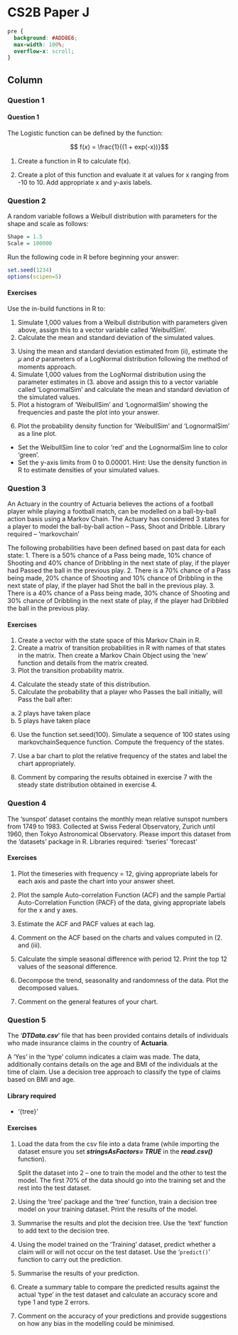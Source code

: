CS2B Paper J {data-navmenu="R for Risk Modelling and Survival Analysis"}
==============================================================

```css
pre {
  background: #ADD8E6;
  max-width: 100%;
  overflow-x: scroll;
}
```

Column  {.tabset}
--------------------------------


### Question 1
<h4> Question 1</h4>

The Logistic function can be defined by the function:

$$ f(𝑥) = \frac{1}{(1 + exp(-x))}$$

1. Create a function in R to calculate f(x). 

2.  Create a plot of this function and evaluate it at values for x ranging from -10 to 10. Add appropriate x and y-axis labels. 

### Question 2

A random variable follows a Weibull distribution with parameters for the shape and scale as 
follows:
```r
Shape = 1.5
Scale = 100000
```
Run the following code in R before beginning your answer:
```r
set.seed(1234)
options(scipen=5)
```
#### Exercises

Use the in-build functions in R to:



1. Simulate 1,000 values from a Weibull distribution with parameters given above, assign 
this to a vector variable called ‘WeibullSim’. 
2.  Calculate the mean and standard deviation of the simulated values. 
<p>
3.   Using the mean and standard deviation estimated from (ii), estimate the 𝜇 and 𝜎 parameters 
of a LogNormal distribution following the method of moments approach. 
4.   Simulate 1,000 values from the LogNormal distribution using the parameter estimates in 
(3.   above and assign this to a vector variable called ‘LognormalSim’ and calculate the 
mean and standard deviation of the simulated values. 
5.  Plot a histogram of ‘WeibullSim’ and ‘LognormalSim’ showing the frequencies and paste 
the plot into your answer. 
<p>
6.  Plot the probability density function for ‘WeibullSim’ and ‘LognormalSim’ as a line plot.
* Set the WeibullSim line to color ‘red’ and the LognormalSim line to color ‘green’.
* Set the y-axis limits from 0 to 0.00001.
Hint: Use the density function in R to estimate densities of your simulated values. 

### Question 3

An Actuary in the country of Actuaria believes the actions of a football player while playing 
a football match, can be modelled on a ball-by-ball action basis using a Markov Chain. The 
Actuary has considered 3 states for a player to model the ball-by-ball action – Pass, Shoot and 
Dribble.
Library required – ‘markovchain’

The following probabilities have been defined based on past data for each state:
1. There is a 50% chance of a Pass being made, 10% chance of Shooting and 40% chance of 
Dribbling in the next state of play, if the player had Passed the ball in the previous play.
2. There is a 70% chance of a Pass being made, 20% chance of Shooting and 10% chance of 
Dribbling in the next state of play, if the player had Shot the ball in the previous play.
3. There is a 40% chance of a Pass being made, 30% chance of Shooting and 30% chance of 
Dribbling in the next state of play, if the player had Dribbled the ball in the previous play.

#### Exercises
1. Create a vector with the state space of this Markov Chain in R. 
2.  Create a matrix of transition probabilities in R with names of that states in the matrix. Then 
create a Markov Chain Object using the ‘new’ function and details from the matrix created. 
3.   Plot the transition probability matrix. 
<p>
4.   Calculate the steady state of this distribution.
5.  Calculate the probability that a player who Passes the ball initially, will Pass the ball after:
a) 2 plays have taken place
b) 5 plays have taken place

6.  Use the function set.seed(100). Simulate a sequence of 100 states using 
markovchainSequence function. Compute the frequency of the states.

7. Use a bar chart to plot the relative frequency of the states and label the chart appropriately.

8. Comment by comparing the results obtained in exercise 7 with the steady state distribution 
obtained in exercise 4. 

### Question 4

The ‘sunspot’ dataset contains the monthly mean relative sunspot numbers from 1749 to 1983. 
Collected at Swiss Federal Observatory, Zurich until 1960, then Tokyo Astronomical 
Observatory. Please import this dataset from the ‘datasets’ package in R.
Libraries required:
‘tseries’
‘forecast’


#### Exercises 
1. Plot the timeseries with frequency = 12, giving appropriate labels for each axis and paste 
the chart into your answer sheet. 

2.  Plot the sample Auto-correlation Function (ACF) and the sample Partial Auto-Correlation 
Function (PACF) of the data, giving appropriate labels for the x and y axes. 

3.   Estimate the ACF and PACF values at each lag. 

4.   Comment on the ACF based on the charts and values computed in (2.  and (iii). 

5.  Calculate the simple seasonal difference with period 12. Print the top 12 values of the 
seasonal difference. 

6.  Decompose the trend, seasonality and randomness of the data. Plot the decomposed values.

7. Comment on the general features of your chart. 

### Question 5

The ‘***DTData.csv***’ file that has been provided contains details of individuals who made insurance claims in the country of **Actuaria**. 

A ‘Yes’ in the ‘type’ column indicates a claim was made. The data, additionally contains details on the age and BMI of the individuals at the time of claim. Use a decision tree approach to classify the type of claims based on BMI and 
age. 

#### Library required 
* ‘{tree}’

#### Exercises
1. Load the data from the csv file into a data frame (while importing the dataset ensure you 
set ***stringsAsFactors= TRUE*** in the ***read.csv()*** function). 
<p>
Split the dataset into 2 – one to train the model and the other to test the model. 
The first 70% of the data should go into the training set and the rest into the test dataset. 
<p>

2.  Using the ‘tree’ package and the ‘tree’ function, train a decision tree model on your training 
dataset. Print the results of the model. 

3.   Summarise the results and plot the decision tree. Use the ‘text’ function to add text to the 
decision tree.
4.   Using the model trained on the ‘Training’ dataset, predict whether a claim will or will not occur on the test dataset. Use the ‘``predict()``’ function to carry out the prediction. 

5.  Summarise the results of your prediction. 

6.  Create a summary table to compare the predicted results against the actual ‘type’ in the test 
dataset and calculate an accuracy score and type 1 and type 2 errors.

7. Comment on the accuracy of your predictions and provide suggestions on how any bias in 
the modelling could be minimised.
